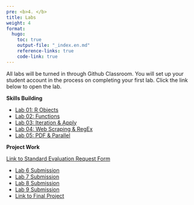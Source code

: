 ```yaml
---
pre: <b>4. </b>
title: Labs
weight: 4
format:
  hugo:
    toc: true
    output-file: "_index.en.md"
    reference-links: true
    code-link: true
---
```


All labs will be turned in through Github Classroom. You will set up your student account in the process on completing your first lab. Click the link below to open the lab.

**Skills Building**

* [Lab 01: R Objects](/Adv-R-Reader/labs/lab1-objects.html)
* [Lab 02: Functions](/Adv-R-Reader/labs/lab2-functions.html)
* [Lab 03: Iteration & Apply](/Adv-R-Reader/labs/lab3-iteration-apply.html)
* [Lab 04: Web Scraping & RegEx](/Adv-R-Reader/labs/lab4-web-scraping-regex.html)
* [Lab 05: PDF & Parallel](/Adv-R-Reader/labs/lab5-PDF-Parallel.html)

**Project Work**

[Link to Standard Evaluation Request Form](/Adv-R-Reader/labs/lab_standards_form.qmd){download="lab_standards_form.qmd"}

* [Lab 6 Submission](https://moodle.smith.edu/mod/assign/view.php?id=1030993)
* [Lab 7 Submission](https://moodle.smith.edu/mod/assign/view.php?id=1034768)
* [Lab 8 Submission](https://moodle.smith.edu/mod/assign/view.php?id=1034892)
* [Lab 9 Submission](https://moodle.smith.edu/mod/assign/view.php?id=1034893)
* [Link to Final Project](https://moodle.smith.edu/mod/url/view.php?id=1029245)